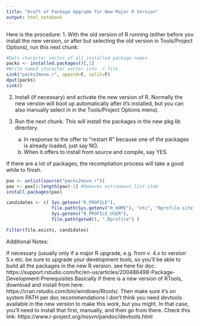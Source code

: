 ```yaml
---
title: "Draft of Package Upgrade for New Major R Version"
output: html_notebook
---
```


Here is the procedure:
1. With the old version of R running (either before you install the new
   version, or after but selecting the old version in Tools/Project Options),
   run this next chunk:

```r
#Gets character vector of all installed package names 
packs <- installed.packages()[,1] 
#Write named character vector into .r file
sink("packs2move.r", append=F, split=F)
dput(packs)
sink()
```

2. Install (if necessary) and activate the new version of R. Normally the new
   version will boot up automatically after it's installed, but you can also
   manually select in in the Tools/Project Options menu).

3. Run the next chunk. This will install the packages in the new pkg lib
   directory. 
   a. In response to the offer to "restart R" because one of the packages is
      already loaded, just say NO. 
   b. When it offers to install from source and compile, say YES.
   
If there are a lot of packages, the recompliation process will take a good
while to finish.
 
```r
pax <- unlist(source("packs2move.r"))
pax <- pax[1:length(pax)-1] #Removes extraneous list item
install.packages(pax)
```



```r
candidates <- c( Sys.getenv("R_PROFILE"),
                 file.path(Sys.getenv("R_HOME"), "etc", "Rprofile.site"),
                 Sys.getenv("R_PROFILE_USER"),
                 file.path(getwd(), ".Rprofile") )

Filter(file.exists, candidates)
```

Additional Notes:

If necessary (usually only if a major R upgrade, e.g. from v. 4.x to version 5.x
 etc. be sure to upgrade your development tools, so
 you'll be able to build all the packages in the new R version.
 see here for doc:
https://support.rstudio.com/hc/en-us/articles/200486498-Package-Development-Prerequisites
 Basically if there is a new version of RTools, download and install from here:
 https://cran.rstudio.com/bin/windows/Rtools/.
Then make sure it's on system PATH per doc recommendations 
I don't think you need devtools available in the new version to make this work, 
 but you might. In that case, you'll need to install that first, manually, 
 and then go from there. Check this link:
https://www.r-project.org/nosvn/pandoc/devtools.html

